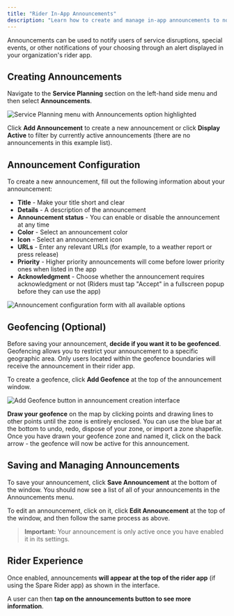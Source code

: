 ```yaml
---
title: "Rider In-App Announcements"
description: "Learn how to create and manage in-app announcements to notify riders of service disruptions, special events, and other important information."
---
```


Announcements can be used to notify users of service disruptions, special events, or other notifications of your choosing through an alert displayed in your organization's rider app.

## Creating Announcements

Navigate to the **Service Planning** section on the left-hand side menu and then select **Announcements**.

![Service Planning menu with Announcements option highlighted](https://spare-74fa64f80617.intercom-attachments-1.com/i/o/972662039/5bbbbb6290c51008446ff89f/sM7fEKYX06TkYvQolvGyCjL_vRQMhnc3mg.png?expires=1753820100&signature=22244f5716a7e6f0eff5533222c45962262787e2bb0e5648a73b1adffc968f37&req=fSclEM98nYJWFb4f3HP0gM5CiWk9qjtYAxWXOiTYrf9KQimc3Tv0C6Jwsgf4%0AIi8%3D%0A)

Click **Add Announcement** to create a new announcement or click **Display Active** to filter by currently active announcements (there are no announcements in this example list).

## Announcement Configuration

To create a new announcement, fill out the following information about your announcement:

- **Title** - Make your title short and clear
- **Details** - A description of the announcement
- **Announcement status** - You can enable or disable the announcement at any time
- **Color** - Select an announcement color
- **Icon** - Select an announcement icon
- **URLs** - Enter any relevant URLs (for example, to a weather report or press release)
- **Priority** - Higher priority announcements will come before lower priority ones when listed in the app
- **Acknowledgment** - Choose whether the announcement requires acknowledgment or not (Riders must tap "Accept" in a fullscreen popup before they can use the app)

![Announcement configuration form with all available options](https://spare-74fa64f80617.intercom-attachments-1.com/i/o/972662043/123030345ce4763904c579e4/WYw9lYsYtZPJ5co9ewqLpXiQ0ou-4hmTrA.png?expires=1753820100&signature=d3f5cfb8f8913de171ddcf266a33378f24cbace18731a78ec11a895be3bc4fe2&req=fSclEM98nYVcFb4f3HP0gAKbWm1fk2DE3rEau%2FhtNvCODPKNSniIGVwmryla%0AEcU%3D%0A)

## Geofencing (Optional)

Before saving your announcement, **decide if you want it to be geofenced**. Geofencing allows you to restrict your announcement to a specific geographic area. Only users located within the geofence boundaries will receive the announcement in their rider app.

To create a geofence, click **Add Geofence** at the top of the announcement window.

![Add Geofence button in announcement creation interface](https://spare-74fa64f80617.intercom-attachments-1.com/i/o/972662052/44c8b28440f7864f4ba675e0/wuOWE3sd4hy13qh0cuF2JSvOwGd_xIPAzg.png?expires=1753820100&signature=47fa0146e27d10dd678ef8eae7f967a122ba1a928773577e39a06d44f554d80f&req=fSclEM98nYRdFb4f3HP0gMaSXWp3u7ZzD2U9194pfqyRt8vijERZ3Wen%2BunW%0Adxw%3D%0A)

**Draw your geofence** on the map by clicking points and drawing lines to other points until the zone is entirely enclosed. You can use the blue bar at the bottom to undo, redo, dispose of your zone, or import a zone shapefile. Once you have drawn your geofence zone and named it, click on the back arrow - the geofence will now be active for this announcement.

## Saving and Managing Announcements

To save your announcement, click **Save Announcement** at the bottom of the window. You should now see a list of all of your announcements in the Announcements menu. 

To edit an announcement, click on it, click **Edit Announcement** at the top of the window, and then follow the same process as above.

> **Important:** Your announcement is only active once you have enabled it in its settings.

## Rider Experience

Once enabled, announcements **will appear at the top of the rider app** (if using the Spare Rider app) as shown in the interface.

A user can then **tap on the announcements button to see more information**.

